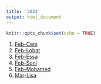 ```yaml
---
title: '2022'
output: html_document
---
```


```r
knitr::opts_chunk$set(echo = TRUE)
```

1. [Feb-Cem](2022_Feb.html)
2. [Feb-Lobat](2022_Feb2.html)
3. [Feb-Essa](2022_Feb3.html)
4. [Feb-Soni](2022_Feb4.html)
5. [Feb-Mohamed](2022_Feb5.html)
6. [Mar-Lisa](2022_Mar1.html)